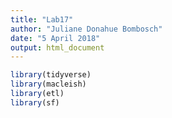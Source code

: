 ```yaml
---
title: "Lab17"
author: "Juliane Donahue Bombosch"
date: "5 April 2018"
output: html_document
---
```


```r
library(tidyverse)
library(macleish)
library(etl)
library(sf)
```

```r


```